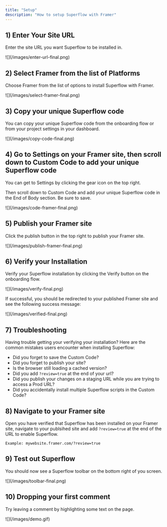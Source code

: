 ```yaml
---
title: "Setup"
description: "How to setup Superflow with Framer"
---
```


## 1) Enter Your Site URL

Enter the site URL you want Superflow to be installed in.

<Frame>
![](/images/enter-url-final.png)
</Frame>



## 2) Select Framer from the list of Platforms

Choose Framer from the list of options to install Superflow with Framer.

<Frame>
![](/images/select-framer-final.png)
</Frame>


## 3) Copy your unique Superflow code

You can copy your unique Superflow code from the onboarding flow or from your project settings in your dashboard.

<Frame>
![](/images/copy-code-final.png)
</Frame>

## 4) Go to Settings on your Framer site, then scroll down to Custom Code to add your unique Superflow code

You can get to Settings by clicking the gear icon on the top right.

Then scroll down to Custom Code and add your unique Superflow code in the End of Body section. Be sure to save.


<Frame>
![](/images/code-framer-final.png)
</Frame>



## 5) Publish your Framer site

Click the publish button in the top right to publish your Framer site.

<Frame>
![](/images/publish-framer-final.png)
</Frame>


## 6) Verify your Installation

Verify your Superflow installation by clicking the Verify button on the onboarding flow.

<Frame>
![](/images/verify-final.png)
</Frame>

If successful, you should be redirected to your published Framer site and see the following success message:

<Frame>
![](/images/verified-final.png)
</Frame>

## 7) Troubleshooting

Having trouble getting your verifying your installation? Here are the common mistakes users encounter when installing Superflow:

 - Did you forget to save the Custom Code?
 - Did you forget to publish your site?
 - Is the browser still loading a cached version?
 - Did you add `?review=true` at the end of your url?
 - Did you publish your changes on a staging URL while you are trying to access a Prod URL?
 - Did you accidentally install multiple Superflow scripts in the Custom Code?


## 8) Navigate to your Framer site 

Open you have verified that Superflow has been installed on your Framer site, navigate to your publsihed site and add `?review=true` at the end of the URL to enable Superflow. 

`Example: mywebsite.framer.com/?review=true`


## 9) Test out Superflow

You should now see a Superflow toolbar on the bottom right of you screen.

<Frame>
![](/images/toolbar-final.png)
</Frame>




## 10) Dropping your first comment
Try leaving a comment by highlighting some text on the page.

<Frame>
![](/images/demo.gif)
</Frame>

